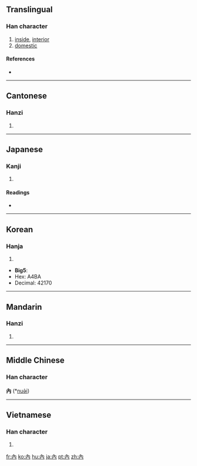 {{also|内|肉}}
==Translingual==

===Han character===
{{Han char|rn=11|rad=入|as=02|sn=4|four=4022<sub>7</sub>|canj=人月 (OB)}}

# [[inside]], [[interior]]
# [[domestic]]

====References====
* {{Han ref|kx=0125.350|dj=0267.030|hdz=10097.020|uh=5167|ud=20839}}

----

==Cantonese==

===Hanzi===
{{yue-hanzi|jyut=|y=noi6}}

# {{defn|Cantonese|sort=入02}}

----

==Japanese==

===Kanji===
{{ja-kanji|grade=|rs=入02}}

# {{defn|Japanese}}

====Readings====
* {{ja-readings|on=[[だい]] (dai), [[ない]] (nai)|kun=[[うち]] (uchi), [[いる]] (iru), [[いれる]] (ireru)}}

----

==Korean==

===Hanja===
{{ko-hanja|hangeul=[[내]], [[납]]|rv=nae, nap|mr=nae, nap}}

# {{defn|Korean|sort=入02}}

* '''Big5''':
* Hex: A4BA
* Decimal: 42170

----

==Mandarin==

===Hanzi===
{{cmn-hanzi|sim=内|pin=[[nèi]] ([[nei4]])|wg=nei<sup>4</sup>}}

# {{defn|Mandarin|sort=入02}}

----

==Middle Chinese==

===Han character===
'''內''' (*[[nuə̀i]])<!--the asterisk indicates that this is a reconstructed pronunciation-->

----

==Vietnamese==

===Han character===
{{vi-hantu|[[nội]]|rs=入02}}

# {{defn|Vietnamese|sort=入02}}

[[fr:內]]
[[ko:內]]
[[hu:內]]
[[ja:內]]
[[pt:內]]
[[zh:內]]